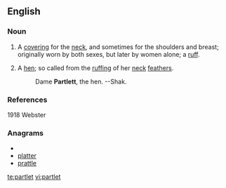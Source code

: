 ==English==

===Noun===
{{en-noun|s}}

# {{obsolete}} A [[covering]] for the [[neck]], and sometimes for the shoulders and breast; originally worn by both sexes, but later by women alone; a [[ruff]].
# A [[hen]]; so called from the [[ruffing]] of her [[neck]] [[feathers]].
#:Dame '''Partlett''', the hen. --Shak.

===References===
1918 Webster

===Anagrams===
* {{alphagram|aelprtt}}
* [[platter#English|platter]]
* [[prattle#English|prattle]]

[[te:partlet]]
[[vi:partlet]]